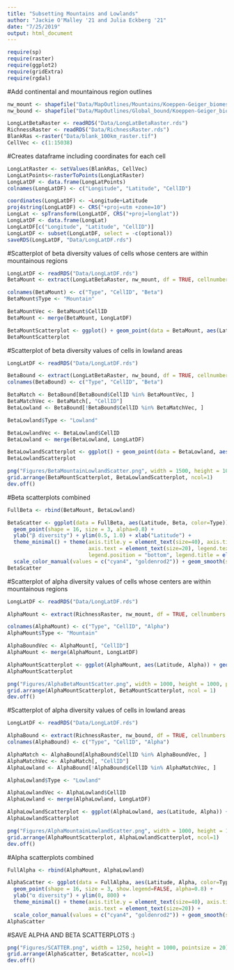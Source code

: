 ```yaml
---
title: "Subsetting Mountains and Lowlands"
author: "Jackie O'Malley '21 and Julia Eckberg '21"
date: "7/25/2019"
output: html_document
---
```


```r
require(sp)
require(raster)
require(ggplot2)
require(gridExtra)
require(rgdal)
```


#Add continental and mountainous region outlines
```r
nw_mount <- shapefile("Data/MapOutlines/Mountains/Koeppen-Geiger_biomes.shp")
nw_bound <- shapefile("Data/MapOutlines/Global_bound/Koeppen-Geiger_biomes.shp")

LongLatBetaRaster <- readRDS("Data/LongLatBetaRaster.rds")
RichnessRaster <- readRDS("Data/RichnessRaster.rds")
BlankRas <-raster("Data/blank_100km_raster.tif")
CellVec <- c(1:15038)
```


#Creates dataframe including coordinates for each cell
```r
LongLatRaster <- setValues(BlankRas, CellVec)
LongLatPoints<-rasterToPoints(LongLatRaster)
LongLatDF <- data.frame(LongLatPoints)
colnames(LongLatDF) <- c("Longitude", "Latitude", "CellID")

coordinates(LongLatDF) <- ~Longitude+Latitude 
proj4string(LongLatDF) <- CRS("+proj=utm +zone=10") 
LongLat <- spTransform(LongLatDF, CRS("+proj=longlat")) 
LongLatDF <- data.frame(LongLat)
LongLatDF[c("Longitude", "Latitude", "CellID")]
LongLatDF <- subset(LongLatDF, select = -c(optional))
saveRDS(LongLatDF, "Data/LongLatDF.rds")
```


#Scatterplot of beta diversity values of cells whose centers are within mountainous regions 
```r
LongLatDF <- readRDS("Data/LongLatDF.rds")
BetaMount <- extract(LongLatBetaRaster, nw_mount, df = TRUE, cellnumbers = TRUE)

colnames(BetaMount) <- c("Type", "CellID", "Beta")
BetaMount$Type <- "Mountain"

BetaMountVec <- BetaMount$CellID
BetaMount <- merge(BetaMount, LongLatDF)

BetaMountScatterplot <- ggplot() + geom_point(data = BetaMount, aes(Latitude, Beta), shape = 16, size = 5, show.legend = FALSE, alpha=0.5, color = "goldenrod2") + ylab("Mountainous β diversity") + ylim(0.3, 1.0) + xlab("Latitude") + theme_minimal() +  theme(axis.title.y = element_text(size=32), axis.title.x = element_text(size=32),  axis.text = element_text(size=20))
BetaMountScatterplot
```


#Scatterplot of beta diversity values of cells in lowland areas 
```r
LongLatDF <- readRDS("Data/LongLatDF.rds")

BetaBound <- extract(LongLatBetaRaster, nw_bound, df = TRUE, cellnumbers = TRUE)
colnames(BetaBound) <- c("Type", "CellID", "Beta")

BetaMatch <- BetaBound[BetaBound$CellID %in% BetaMountVec, ]
BetaMatchVec <- BetaMatch[, "CellID"]
BetaLowland <- BetaBound[!BetaBound$CellID %in% BetaMatchVec, ]

BetaLowland$Type <- "Lowland"

BetaLowlandVec <- BetaLowland$CellID
BetaLowland <- merge(BetaLowland, LongLatDF)

BetaLowlandScatterplot <- ggplot() + geom_point(data = BetaLowland, aes(Latitude, Beta), shape = 16, size = 5, show.legend = FALSE, alpha=0.5, color = "cyan4") + ylab("β diversity") + ylim(0.3, 1.0) + xlab("Latitude") + theme_minimal() + theme(axis.title.y = element_text(size=32), axis.title.x = element_text(size=32),  axis.text = element_text(size=20))
BetaLowlandScatterplot

png("Figures/BetaMountainLowlandScatter.png", width = 1500, height = 1000, pointsize = 20)
grid.arrange(BetaMountScatterplot, BetaLowlandScatterplot, ncol=1)
dev.off()
```


#Beta scatterplots combined
```r
FullBeta <- rbind(BetaMount, BetaLowland)

BetaScatter <- ggplot(data = FullBeta, aes(Latitude, Beta, color=Type)) + 
  geom_point(shape = 16, size = 3, alpha=0.8) + 
  ylab("β diversity") + ylim(0.5, 1.0) + xlab("Latitude") + 
  theme_minimal() + theme(axis.title.y = element_text(size=40), axis.title.x = element_text(size=40),  
                          axis.text = element_text(size=20), legend.text = element_text(size=32), 
                          legend.position = "bottom", legend.title = element_blank()) + 
  scale_color_manual(values = c("cyan4", "goldenrod2")) + geom_smooth(size = 2, show.legend = FALSE)
BetaScatter
```


#Scatterplot of alpha diversity values of cells whose centers are within mountainous regions 
```r
LongLatDF <- readRDS("Data/LongLatDF.rds")

AlphaMount <- extract(RichnessRaster, nw_mount, df = TRUE, cellnumbers = TRUE)

colnames(AlphaMount) <- c("Type", "CellID", "Alpha")
AlphaMount$Type <- "Mountain"

AlphaBoundVec <- AlphaMount[, "CellID"]
AlphaMount <- merge(AlphaMount, LongLatDF)

AlphaMountScatterplot <- ggplot(AlphaMount, aes(Latitude, Alpha)) + geom_point(shape = 16, size = 5, show.legend = FALSE, alpha=0.5, color = "goldenrod2") + ylab("Mountainous α diversity") + ylim (0, 800) + xlab("Latitude") + theme_minimal() + theme(axis.title.y = element_text(size=32), axis.title.x = element_text(size=32),  axis.text = element_text(size=20))
AlphaMountScatterplot

png("Figures/AlphaBetaMountScatter.png", width = 1000, height = 1000, pointsize = 20)
grid.arrange(AlphaMountScatterplot, BetaMountScatterplot, ncol = 1)
dev.off()
```


#Scatterplot of alpha diversity values of cells in lowland areas 
```r
LongLatDF <- readRDS("Data/LongLatDF.rds")

AlphaBound <- extract(RichnessRaster, nw_bound, df = TRUE, cellnumbers = TRUE)
colnames(AlphaBound) <- c("Type", "CellID", "Alpha")

AlphaMatch <- AlphaBound[AlphaBound$CellID %in% AlphaBoundVec, ]
AlphaMatchVec <- AlphaMatch[, "CellID"]
AlphaLowland <- AlphaBound[!AlphaBound$CellID %in% AlphaMatchVec, ]

AlphaLowland$Type <- "Lowland"

AlphaLowlandVec <- AlphaLowland$CellID
AlphaLowland <- merge(AlphaLowland, LongLatDF)

AlphaLowlandScatterplot <- ggplot(AlphaLowland, aes(Latitude, Alpha)) + geom_point(shape = 16, size = 5, show.legend = FALSE, alpha=0.5, color = "cyan4") + ylab("Lowland α diversity") + ylim(0, 800) + xlab("Latitude") + theme_minimal() + theme(axis.title.y = element_text(size=32), axis.title.x = element_text(size=32),  axis.text = element_text(size=20))
AlphaLowlandScatterplot

png("Figures/AlphaMountainLowlandScatter.png", width = 1000, height = 1000, pointsize = 20)
grid.arrange(AlphaMountScatterplot, AlphaLowlandScatterplot, ncol=1)
dev.off()
```


#Alpha scatterplots combined
```r
FullAlpha <- rbind(AlphaMount, AlphaLowland)

AlphaScatter <- ggplot(data = FullAlpha, aes(Latitude, Alpha, color=Type)) + 
  geom_point(shape = 16, size = 3, show.legend=FALSE, alpha=0.8) + 
  ylab("α diversity") + ylim(0, 800) +
  theme_minimal() + theme(axis.title.y = element_text(size=40), axis.title.x = element_blank(),  
                          axis.text = element_text(size=20)) + 
  scale_color_manual(values = c("cyan4", "goldenrod2")) + geom_smooth(size = 2, show.legend = FALSE)
AlphaScatter
```

#SAVE ALPHA AND BETA SCATTERPLOTS :)
```r
png("Figures/SCATTER.png", width = 1250, height = 1000, pointsize = 20)
grid.arrange(AlphaScatter, BetaScatter, ncol=1)
dev.off()
```
